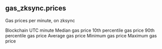 ## gas_zksync.prices 
Gas prices per minute, on zksync


<ParamField path="blockchain">
Blockchain
</ParamField>
<ParamField path="minute">
UTC minute
</ParamField>
<ParamField path="median_gas">
Median gas price
</ParamField>
<ParamField path="tenth_percentile_gas">
10th percentile gas price
</ParamField>
<ParamField path="ninetieth_percentile_gas">
90th percentile gas price
</ParamField>
<ParamField path="avg_gas">
Average gas price
</ParamField>
<ParamField path="min_gas">
Minimum gas price
</ParamField>
<ParamField path="max_gas">
Maximum gas price
</ParamField>
